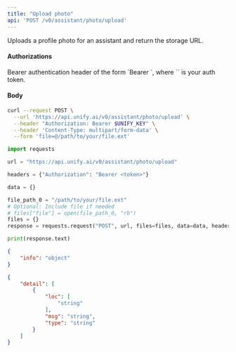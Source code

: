 ```yaml
---
title: "Upload photo"
api: 'POST /v0/assistant/photo/upload'
---
```

Uploads a profile photo for an assistant and return the storage URL.

#### Authorizations

<ParamField header="Authorization" type="string" required="true">
  Bearer authentication header of the form `Bearer <token>`, where `<token>` is your auth token.
</ParamField>

#### Body

<ParamField body="file" type="binary" required="true">

</ParamField>

<RequestExample>

```bash cURL
curl --request POST \
  --url 'https://api.unify.ai/v0/assistant/photo/upload' \
  --header "Authorization: Bearer $UNIFY_KEY" \
  --header 'Content-Type: multipart/form-data' \
  --form 'file=@/path/to/your/file.ext'
```

```python Python
import requests

url = "https://api.unify.ai/v0/assistant/photo/upload"

headers = {"Authorization": "Bearer <token>"}

data = {}

file_path_0 = "/path/to/your/file.ext"
# Optional: Include file if needed
# files["file"] = open(file_path_0, "rb")
files = {}
response = requests.request("POST", url, files=files, data=data, headers=headers)

print(response.text)
```

</RequestExample>
<ResponseExample>

```json 201
{
    "info": "object"
}
```

```json 422
{
    "detail": [
        {
            "loc": [
                "string"
            ],
            "msg": "string",
            "type": "string"
        }
    ]
}
```

</ResponseExample>
